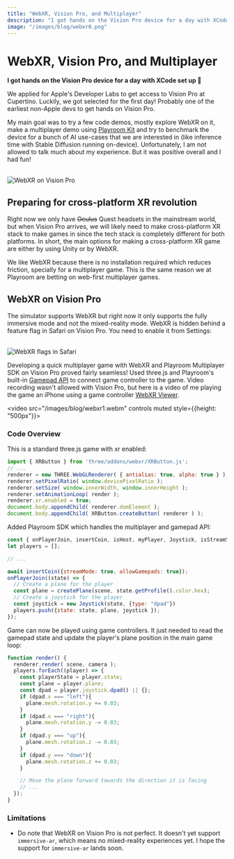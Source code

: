 ```yaml
---
title: "WebXR, Vision Pro, and Multiplayer"
description: "I got hands on the Vision Pro device for a day with XCode set up 🎉"
image: "/images/blog/webxr0.png"
---
```



# WebXR, Vision Pro, and Multiplayer

<AuthorBio author="asad" date="Aug 8 2023" />

**I got hands on the Vision Pro device for a day with XCode set up 🎉**

We applied for Apple's Developer Labs to get access to Vision Pro at Cupertino. Luckily, we got selected for the first day! Probably one of the earliest non-Apple devs to get hands on Vision Pro.

My main goal was to try a few code demos, mostly explore WebXR on it, make a multiplayer demo using [Playroom Kit](https://docs.joinplayroom.com) and try to benchmark the device for a bunch of AI use-cases that we are interested in (like inference time with Stable Diffusion running on-device). Unfortunately, I am not allowed to talk much about my experience. But it was positive overall and I had fun!

<br/><img src="/images/blog/webxr0.png" alt="WebXR on Vision Pro" />

## Preparing for cross-platform XR revolution

Right now we only have ~~Oculus~~ Quest headsets in the mainstream world, but when Vision Pro arrives, we will likely need to make cross-platform XR stack to make games in since the tech stack is completely different for both platforms. In short, the main options for making a cross-platform XR game are either by using Unity or by WebXR.

We like WebXR because there is no installation required which reduces friction, specially for a multiplayer game. This is the same reason we at Playroom are betting on web-first multiplayer games.

## WebXR on Vision Pro

The simulator supports WebXR but right now it only supports the fully immersive mode and not the mixed-reality mode. WebXR is hidden behind a feature flag in Safari on Vision Pro. You need to enable it from Settings:

<br/><img src="/images/blog/webxr2.jpg" alt="WebXR flags in Safari" />

Developing a quick multiplayer game with WebXR and Playroom Multiplayer SDK on Vision Pro proved fairly seamless! Used three.js and Playroom's built-in [Gamepad API](https://docs.joinplayroom.com/multiplayer/gamepads) to connect game controller to the game. Video recording wasn't allowed with Vision Pro, but here is a video of me playing the game an iPhone using a game controller [WebXR Viewer](https://apps.apple.com/us/app/webxr-viewer/id1295998056).

<video src="/images/blog/webxr1.webm" controls muted style={{height: "500px"}}></video>

### Code Overview
This is a standard three.js game with xr enabled:
```js {7,9}
import { XRButton } from 'three/addons/webxr/XRButton.js';
// ...
renderer = new THREE.WebGLRenderer( { antialias: true, alpha: true } );
renderer.setPixelRatio( window.devicePixelRatio );
renderer.setSize( window.innerWidth, window.innerHeight );
renderer.setAnimationLoop( render );
renderer.xr.enabled = true;
document.body.appendChild( renderer.domElement );
document.body.appendChild( XRButton.createButton( renderer ) );
```

Added Playroom SDK which handles the multiplayer and gamepad API:
```js {6, 11 }
const { onPlayerJoin, insertCoin, isHost, myPlayer, Joystick, isStreamScreen } = Playroom;
let players = [];

// ...

await insertCoin({streamMode: true, allowGamepads: true});
onPlayerJoin((state) => {
  // Create a plane for the player
  const plane = createPlane(scene, state.getProfile().color.hex);
  // Create a joystick for the player
  const joystick = new Joystick(state, {type: "dpad"})
  players.push({state: state, plane, joystick });
});
```

Game can now be played using game controllers. It just needed to read the gamepad state and update the player's plane position in the main game loop:
```js {6}
function render() {
  renderer.render( scene, camera );
  players.forEach((player) => {
    const playerState = player.state;
    const plane = player.plane;
    const dpad = player.joystick.dpad() || {};
    if (dpad.x === "left"){
      plane.mesh.rotation.y += 0.03;
    }
    if (dpad.x === "right"){
      plane.mesh.rotation.y -= 0.03;
    }
    if (dpad.y === "up"){
      plane.mesh.rotation.z -= 0.03;
    }
    if (dpad.y === "down"){
      plane.mesh.rotation.z += 0.03;
    }

    // Move the plane forward towards the direction it is facing
    // ...
  });
}
```

### Limitations
- Do note that WebXR on Vision Pro is not perfect. It doesn't yet support `immersive-ar`, which means no mixed-reality experiences yet. I hope the support for `immersive-ar` lands soon.